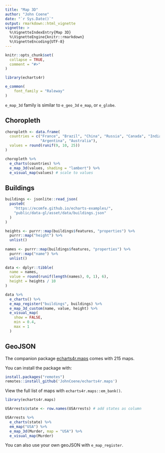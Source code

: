 ```yaml
---
title: "Map 3D"
author: "John Coene"
date: "`r Sys.Date()`"
output: rmarkdown::html_vignette
vignette: >
  %\VignetteIndexEntry{Map 3D}
  %\VignetteEngine{knitr::rmarkdown}
  %\VignetteEncoding{UTF-8}
---
```


```r
knitr::opts_chunk$set(
  collapse = TRUE,
  comment = "#>"
)

library(echarts4r)

e_common(
    font_family = "Raleway"
)
```

`e_map_3d` family is similar to `e_geo_3d` `e_map`, or `e_globe`.

## Choropleth

```r
choropleth <- data.frame(
  countries = c("France", "Brazil", "China", "Russia", "Canada", "India", "United States",
                "Argentina", "Australia"),
  values = round(runif(9, 10, 25))
)

choropleth %>% 
  e_charts(countries) %>% 
  e_map_3d(values, shading = "lambert") %>% 
  e_visual_map(values) # scale to values
```

## Buildings

```r
buildings <- jsonlite::read_json(
  paste0(
    "https://ecomfe.github.io/echarts-examples/",
    "public/data-gl/asset/data/buildings.json"
  )
)

heights <- purrr::map(buildings$features, "properties") %>% 
  purrr::map("height") %>% 
  unlist()
  
names <- purrr::map(buildings$features, "properties") %>% 
  purrr::map("name") %>% 
  unlist()
  
data <- dplyr::tibble(
  name = names,
  value = round(runif(length(names), 0, 1), 6),
  height = heights / 10
)

data %>% 
  e_charts() %>% 
  e_map_register("buildings", buildings) %>%
  e_map_3d_custom(name, value, height) %>% 
  e_visual_map(
    show = FALSE,
    min = 0.4,
    max = 1
  )
```

## GeoJSON

The companion package [echarts4r.maps](https://echarts4r-maps.john-coene.com) comes with 215 maps.

You can install the package with:

```r
install.packages("remotes")
remotes::install_github('JohnCoene/echarts4r.maps')
```

View the full list of maps with `echarts4r.maps::em_bank()`.

```r
library(echarts4r.maps)

USArrests$state <- row.names(USArrests) # add states as column

USArrests %>% 
  e_charts(state) %>%
  em_map("USA") %>% 
  e_map_3d(Murder, map = "USA") %>% 
  e_visual_map(Murder)
```

You can also use your own geoJSON with `e_map_register`.